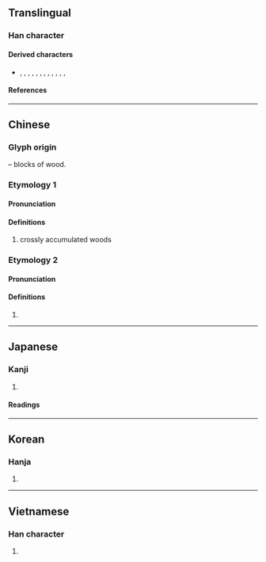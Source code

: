 {{also|黃|黄|再|爯}}
{{character info/new}}
==Translingual==

===Han character===
{{Han char|rn=13|rad=冂|as=08|sn=10|four=55557|canj=TTGB|ids=⿱井再,⿱𠀎冉}}

====Derived characters====
* {{l|mul|構}}, {{l|mul|篝}}, {{l|mul|溝}}, {{l|mul|媾}}, {{l|mul|𤠰}}, {{l|mul|遘}}, {{l|mul|講}}, {{l|mul|購}}, {{l|mul|覯}}, {{l|mul|斠}}, {{l|mul|鞲}}, {{l|mul|遘}}, {{l|mul|韝}}

====References====
{{Han ref|kx=0129.250|dkj=01540|dj=0291.160|hdz=10100.170|uh=5193}}

----

==Chinese==
{{zh-forms}}

===Glyph origin===
{{Han etym}}
{{liushu|p}} – blocks of wood.

===Etymology 1===
====Pronunciation====
{{zh-pron
|m=gòu
|c=gau3
|mn=
|mc=2
|oc=y,2
|ma=
|cat=n
}}

====Definitions====
{{zh-hanzi}}

# crossly accumulated woods

===Etymology 2===
====Pronunciation====
{{zh-pron
|m=gōu
|mc=1
|oc=n,1
|cat=
}}

====Definitions====
{{zh-hanzi}}

# {{zh-alt-form|溝|a numeral that refers to 10<sup>32</sup> or others|tr=-}}

----

==Japanese==

===Kanji===
{{ja-kanji|grade=|rs=冂08}}

# {{rfdef|ja|sort=冂08}}

====Readings====
{{ja-readings
|on=こう
|kun=くむ, くみあわす, かまえる
}}

----

==Korean==

===Hanja===
{{ko-hanja|구}}

# {{rfdef|ko|sort=冂08}}

----

==Vietnamese==

===Han character===
{{vi-readings|rs=冂08|reading=cấu}}

# {{rfdef|vi|sort=冂08}}

{{cln|vi|Han tu}}